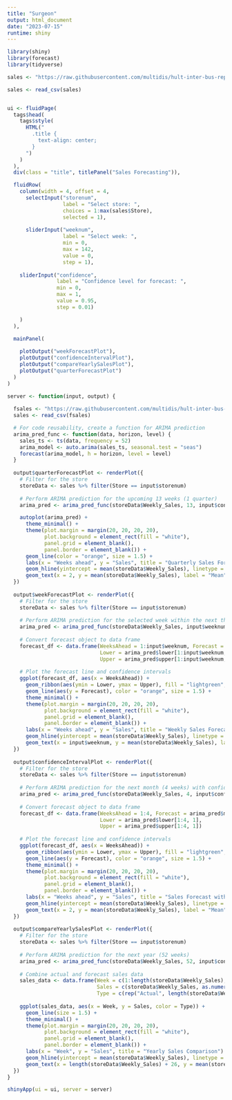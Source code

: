 ```yaml
---
title: "Surgeon"
output: html_document
date: "2023-07-15"
runtime: shiny
---
```

```r
library(shiny)
library(forecast)
library(tidyverse)

sales <- "https://raw.githubusercontent.com/multidis/hult-inter-bus-reports-r/main/forecasting/sales_weekly.csv"

sales <- read_csv(sales)


ui <- fluidPage(
  tags$head(
    tags$style(
      HTML("
        .title {
          text-align: center;
        }
      ")
    )
  ),
  div(class = "title", titlePanel("Sales Forecasting")),

  fluidRow(
    column(width = 4, offset = 4,
      selectInput("storenum", 
                  label = "Select store: ",
                  choices = 1:max(sales$Store), 
                  selected = 1),
      
      sliderInput("weeknum", 
                  label = "Select week: ", 
                  min = 0, 
                  max = 142, 
                  value = 0, 
                  step = 1),
      
    sliderInput("confidence", 
                label = "Confidence level for forecast: ", 
                min = 0, 
                max = 1, 
                value = 0.95, 
                step = 0.01)

    )
  ),

  mainPanel(
    
    plotOutput("weekForecastPlot"),
    plotOutput("confidenceIntervalPlot"),
    plotOutput("compareYearlySalesPlot"),
    plotOutput("quarterForecastPlot")
  )
)


```

```r
server <- function(input, output) {
  
  fsales <- "https://raw.githubusercontent.com/multidis/hult-inter-bus-reports-r/main/forecasting/sales_weekly.csv"
  sales <- read_csv(fsales)

  # For code reusability, create a function for ARIMA prediction
  arima_pred_func <- function(data, horizon, level) {
    sales_ts <- ts(data, frequency = 52)
    arima_model <- auto.arima(sales_ts, seasonal.test = "seas")
    forecast(arima_model, h = horizon, level = level)
  }
  
  output$quarterForecastPlot <- renderPlot({
    # Filter for the store
    storeData <- sales %>% filter(Store == input$storenum)
    
    # Perform ARIMA prediction for the upcoming 13 weeks (1 quarter)
    arima_pred <- arima_pred_func(storeData$Weekly_Sales, 13, input$confidence * 100)

    autoplot(arima_pred) +
      theme_minimal() +
      theme(plot.margin = margin(20, 20, 20, 20),
            plot.background = element_rect(fill = "white"),
            panel.grid = element_blank(),
            panel.border = element_blank()) +
      geom_line(color = "orange", size = 1.5) +
      labs(x = "Weeks ahead", y = "Sales", title = "Quarterly Sales Forecast") +
      geom_hline(yintercept = mean(storeData$Weekly_Sales), linetype = "dashed", color = "blue") +
      geom_text(x = 2, y = mean(storeData$Weekly_Sales), label = "Mean", vjust = -1, color = "blue")
  })
  
  output$weekForecastPlot <- renderPlot({
    # Filter for the store
    storeData <- sales %>% filter(Store == input$storenum)
    
    # Perform ARIMA prediction for the selected week within the next three months
    arima_pred <- arima_pred_func(storeData$Weekly_Sales, input$weeknum, input$confidence * 100)
    
    # Convert forecast object to data frame
    forecast_df <- data.frame(WeeksAhead = 1:input$weeknum, Forecast = arima_pred$mean[1:input$weeknum], 
                              Lower = arima_pred$lower[1:input$weeknum, 1], 
                              Upper = arima_pred$upper[1:input$weeknum, 1])
    
    # Plot the forecast line and confidence intervals
    ggplot(forecast_df, aes(x = WeeksAhead)) +
      geom_ribbon(aes(ymin = Lower, ymax = Upper), fill = "lightgreen", alpha = 0.3) +
      geom_line(aes(y = Forecast), color = "orange", size = 1.5) +
      theme_minimal() +
      theme(plot.margin = margin(20, 20, 20, 20),
            plot.background = element_rect(fill = "white"),
            panel.grid = element_blank(),
            panel.border = element_blank()) +
      labs(x = "Weeks ahead", y = "Sales", title = "Weekly Sales Forecast") +
      geom_hline(yintercept = mean(storeData$Weekly_Sales), linetype = "dashed", color = "blue") +
      geom_text(x = input$weeknum, y = mean(storeData$Weekly_Sales), label = "Mean", vjust = -1, color = "blue")
  })
  
  output$confidenceIntervalPlot <- renderPlot({
    # Filter for the store
    storeData <- sales %>% filter(Store == input$storenum)
    
    # Perform ARIMA prediction for the next month (4 weeks) with confidence intervals
    arima_pred <- arima_pred_func(storeData$Weekly_Sales, 4, input$confidence * 100)
    
    # Convert forecast object to data frame
    forecast_df <- data.frame(WeeksAhead = 1:4, Forecast = arima_pred$mean[1:4], 
                              Lower = arima_pred$lower[1:4, 1], 
                              Upper = arima_pred$upper[1:4, 1])
    
    # Plot the forecast line and confidence intervals
    ggplot(forecast_df, aes(x = WeeksAhead)) +
      geom_ribbon(aes(ymin = Lower, ymax = Upper), fill = "lightgreen", alpha = 0.3) +
      geom_line(aes(y = Forecast), color = "orange", size = 1.5) +
      theme_minimal() +
      theme(plot.margin = margin(20, 20, 20, 20),
            plot.background = element_rect(fill = "white"),
            panel.grid = element_blank(),
            panel.border = element_blank()) +
      labs(x = "Weeks ahead", y = "Sales", title = "Sales Forecast with Confidence Intervals") +
      geom_hline(yintercept = mean(storeData$Weekly_Sales), linetype = "dashed", color = "blue") +
      geom_text(x = 2, y = mean(storeData$Weekly_Sales), label = "Mean", vjust = -1, color = "blue")
  })
  
  output$compareYearlySalesPlot <- renderPlot({
    # Filter for the store
    storeData <- sales %>% filter(Store == input$storenum)
    
    # Perform ARIMA prediction for the next year (52 weeks)
    arima_pred <- arima_pred_func(storeData$Weekly_Sales, 52, input$confidence * 100)
    
    # Combine actual and forecast sales data
    sales_data <- data.frame(Week = c(1:length(storeData$Weekly_Sales), (length(storeData$Weekly_Sales)+1):(length(storeData$Weekly_Sales)+52)),
                             Sales = c(storeData$Weekly_Sales, as.numeric(arima_pred$mean)),
                             Type = c(rep("Actual", length(storeData$Weekly_Sales)), rep("Forecast", 52)))
    
    ggplot(sales_data, aes(x = Week, y = Sales, color = Type)) +
      geom_line(size = 1.5) +
      theme_minimal() +
      theme(plot.margin = margin(20, 20, 20, 20),
            plot.background = element_rect(fill = "white"),
            panel.grid = element_blank(),
            panel.border = element_blank()) +
      labs(x = "Week", y = "Sales", title = "Yearly Sales Comparison") +
      geom_hline(yintercept = mean(storeData$Weekly_Sales), linetype = "dashed", color = "blue") +
      geom_text(x = length(storeData$Weekly_Sales) + 26, y = mean(storeData$Weekly_Sales), label = "Mean", vjust = -1, color = "blue")
  })
}

shinyApp(ui = ui, server = server)


```